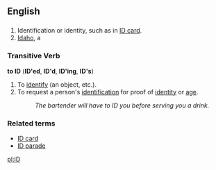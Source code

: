 ==English==

==={{Abbreviation}}===
#Identification or identity, such as in [[ID card]].
#[[Idaho]], a {{USstate}}

===Transitive Verb===
'''to ID''' ('''ID'ed''', '''ID'd''', '''ID'ing''', '''ID's''')

#To [[identify]] (an object, etc.).
#To request a person's [[identification]] for proof of [[identity]] or [[age]].
#:''The bartender will have to ID you before serving you a drink.''

===Related terms===
*[[ID card]]
*[[ID parade]]

[[pl:ID]]